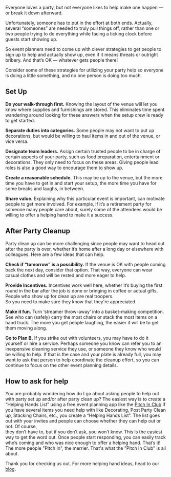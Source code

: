 <BlogImage  />
<BlogInfo  />

Everyone loves a party, but not everyone likes to help make one happen ― or break it down afterward.

Unfortunately, someone has to put in the effort at both ends. Actually, several “someones” are needed to 
truly pull things off, rather than one or two people trying to do everything while facing a ticking clock 
before guests start showing up.

So event planners need to come up with clever strategies to get people to sign up to help and actually 
show up, even if it means threats or outright bribery. And that’s OK ― whatever gets people there!

Consider some of these strategies for utilizing your party help so everyone is doing a little something, 
and no one person is doing  too much. 

<MobileAd />

## Set Up 

**Do your walk-through first.** Knowing the layout of the venue will let you know where supplies and furnishings are stored. This eliminates time 
spent wandering around looking for these answers when the setup crew is ready to get started.

**Separate duties into categories.** Some people may not want to put up decorations, but would be willing to haul items in and out of the venue, 
or vice versa.

**Designate team leaders.** Assign certain trusted people to be in charge of
certain aspects of your party, such as food preparation, entertainment or decorations. They only need to focus on these areas. 
Giving people lead roles  is also a good way to encourage them to show up.

**Create a reasonable schedule.** This may be up to the venue, but the more time you have to 
get in and start your setup, the more time you have for some breaks and laughs, in between.

**Share value.** Explaining why this particular event is important,  can motivate people to 
get more involved. For example, if it’s a retirement party for someone many people care about, surely some of the attendees would be 
willing to offer a helping hand to make it a success.

<MobileAd />

## After Party Cleanup

Party clean up can be more challenging since people may want to head out after the party is over, whether it’s home 
after a long day or elsewhere with colleagues. Here are a few ideas that can help.

<MobileAd />

**Check if “tomorrow” is a possibility.** If the venue is OK with people coming back the 
next day, consider that option. That way, everyone can wear casual clothes and will be rested and more eager to help.

**Provide Incentives.** Incentives work well here, whether it’s buying the first round in the bar 
after the job is done or bringing in coffee or actual gifts. People who show up for clean up are real troopers.  
So you need to make sure they know that they're appreciated.

<MobileAd />

**Make it fun.** Turn ‘streamer throw-away’ into a basket-making competition. See who can (safely) 
carry the most chairs or stack the most items on a hand truck. The more you get people laughing, the easier it will be 
to get them moving along.

**Go to Plan B.** If you strike out with volunteers, you may have to do it yourself or hire a 
service. Perhaps someone you know can refer you to an inexpensive cleaning service they use, or someone they know who 
would be willing to help.  If that is the case and your plate is already full,  you may want to ask that person to help 
coordinate the cleanup effort, so you can continue to focus on the other event planning details.

<MobileAd />

## How to ask for help

You are probably wondering how do I go about asking people to help out with party set up and/or after party clean up? The easiest way is to create a 
“Helping Hands List” using  a free event planning app like the [Pitch In Club](https://pitchinclub.com)
If you have several items you need help with like  Decorating, Post Party Clean up, Stacking Chairs, etc.,  you create a “Helping 
Hands List”. The list  goes out with your invites and people can choose whether they can help out or not. Of course,  
they don’t have to, but if you don’t ask, you won’t know. This is the easiest way to get the word out. Once people start 
responding, you can easily track who’s coming and who was nice enough to offer a helping hand. That’s it! The more people "Pitch In", 
the merrier. That's what the "Pitch In Club" is all about.

Thank you for checking us out. For more helping hand ideas, head to our 
[blog](https://pitchinclub.com/blog/list/1).

<MobileAd />